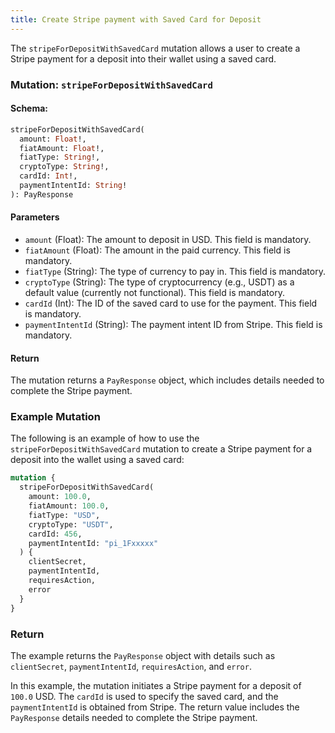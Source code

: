 ```yaml
---
title: Create Stripe payment with Saved Card for Deposit
---
```



The `stripeForDepositWithSavedCard` mutation allows a user to create a Stripe payment for a deposit into their wallet using a saved card.

### Mutation: `stripeForDepositWithSavedCard`

#### Schema:
```graphql
stripeForDepositWithSavedCard(
  amount: Float!,
  fiatAmount: Float!,
  fiatType: String!,
  cryptoType: String!,
  cardId: Int!,
  paymentIntentId: String!
): PayResponse
```

#### Parameters

- `amount` (Float): The amount to deposit in USD. This field is mandatory.
- `fiatAmount` (Float): The amount in the paid currency. This field is mandatory.
- `fiatType` (String): The type of currency to pay in. This field is mandatory.
- `cryptoType` (String): The type of cryptocurrency (e.g., USDT) as a default value (currently not functional). This field is mandatory.
- `cardId` (Int): The ID of the saved card to use for the payment. This field is mandatory.
- `paymentIntentId` (String): The payment intent ID from Stripe. This field is mandatory.

#### Return

The mutation returns a `PayResponse` object, which includes details needed to complete the Stripe payment.

### Example Mutation

The following is an example of how to use the `stripeForDepositWithSavedCard` mutation to create a Stripe payment for a deposit into the wallet using a saved card:

```graphql
mutation {
  stripeForDepositWithSavedCard(
    amount: 100.0,
    fiatAmount: 100.0,
    fiatType: "USD",
    cryptoType: "USDT",
    cardId: 456,
    paymentIntentId: "pi_1Fxxxxx"
  ) {
    clientSecret,
    paymentIntentId,
    requiresAction,
    error
  }
}
```

### Return

The example returns the `PayResponse` object with details such as `clientSecret`, `paymentIntentId`, `requiresAction`, and `error`.

In this example, the mutation initiates a Stripe payment for a deposit of `100.0` USD. The `cardId` is used to specify the saved card, and the `paymentIntentId` is obtained from Stripe. The return value includes the `PayResponse` details needed to complete the Stripe payment.